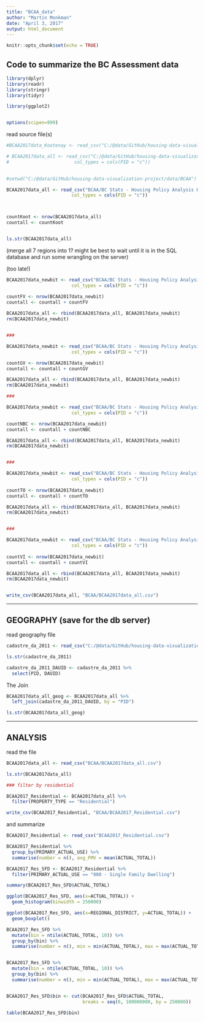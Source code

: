 ```yaml
---
title: "BCAA_data"
author: "Martin Monkman"
date: "April 3, 2017"
output: html_document
---
```


```r
knitr::opts_chunk$set(echo = TRUE)
```

## Code to summarize the BC Assessment data



```r
library(dplyr)
library(readr)
library(stringr)
library(tidyr)

library(ggplot2)


options(scipen=999)

```


read source file(s) 

```r


#BCAA2017data_Kootenay <- read_csv("C:/@data/GitHub/housing-data-visualization-project/data/BCAA/BC Stats - Housing Policy Analysis Kootenay Columbia.csv")

# BCAA2017data_all <- read_csv("C:/@data/GitHub/housing-data-visualization-project/data/BCAA/BC Stats - Housing Policy Analysis Kootenay Columbia.csv", 
#                        col_types = cols(PID = "c"))
                                  

#setwd("C:/@data/GitHub/housing-data-visualization-project/data/BCAA")

BCAA2017data_all <- read_csv("BCAA/BC Stats - Housing Policy Analysis Kootenay Columbia.csv", 
                        col_types = cols(PID = "c"))



countKoot <- nrow(BCAA2017data_all)
countall <- countKoot


ls.str(BCAA2017data_all)


```


(merge all 7 regions into 1? might be best to wait until it is in the SQL database and run some wrangling on the server)

(too late!)

```r


BCAA2017data_newbit <- read_csv("BCAA/BC Stats - Housing Policy Analysis Fraser Valley.csv", 
                        col_types = cols(PID = "c"))

countFV <- nrow(BCAA2017data_newbit)
countall <- countall + countFV
                                  
BCAA2017data_all <- rbind(BCAA2017data_all, BCAA2017data_newbit)
rm(BCAA2017data_newbit)


###

BCAA2017data_newbit <- read_csv("BCAA/BC Stats - Housing Policy Analysis Greater Vancouver.csv", 
                        col_types = cols(PID = "c"))

countGV <- nrow(BCAA2017data_newbit)
countall <- countall + countGV

BCAA2017data_all <- rbind(BCAA2017data_all, BCAA2017data_newbit)
rm(BCAA2017data_newbit)

###

BCAA2017data_newbit <- read_csv("BCAA/BC Stats - Housing Policy Analysis Northern BC.csv", 
                        col_types = cols(PID = "c"))

countNBC <- nrow(BCAA2017data_newbit)
countall <- countall + countNBC

BCAA2017data_all <- rbind(BCAA2017data_all, BCAA2017data_newbit)
rm(BCAA2017data_newbit)


### 

BCAA2017data_newbit <- read_csv("BCAA/BC Stats - Housing Policy Analysis Thompson Okanagan.csv", 
                        col_types = cols(PID = "c"))
                                  
countTO <- nrow(BCAA2017data_newbit)
countall <- countall + countTO

BCAA2017data_all <- rbind(BCAA2017data_all, BCAA2017data_newbit)
rm(BCAA2017data_newbit)


### 

BCAA2017data_newbit <- read_csv("BCAA/BC Stats - Housing Policy Analysis Vancouver Island.csv", 
                        col_types = cols(PID = "c"))
                                  
countVI <- nrow(BCAA2017data_newbit)
countall <- countall + countVI

BCAA2017data_all <- rbind(BCAA2017data_all, BCAA2017data_newbit)
rm(BCAA2017data_newbit)


write_csv(BCAA2017data_all, "BCAA/BCAA2017data_all.csv")

```



---



## GEOGRAPHY (save for the db server)


read geography file

```r

cadastre_da_2011 <- read_csv("C:/@data/GitHub/housing-data-visualization-project/data/geography/cadastre_da_2011.csv")

ls.str(cadastre_da_2011)

cadastre_da_2011_DAUID <- cadastre_da_2011 %>%
  select(PID, DAUID)

```

The Join


```r

BCAA2017data_all_geog <- BCAA2017data_all %>% 
  left_join(cadastre_da_2011_DAUID, by = "PID")

ls.str(BCAA2017data_all_geog)


```



---


## ANALYSIS


read the file

```r

BCAA2017data_all <- read_csv("BCAA/BCAA2017data_all.csv")

ls.str(BCAA2017data_all)

### filter by residential

BCAA2017_Residential <- BCAA2017data_all %>%
  filter(PROPERTY_TYPE == "Residential") 

write_csv(BCAA2017_Residential, "BCAA/BCAA2017_Residential.csv")


```



 and summarize

```r

BCAA2017_Residential <- read_csv("BCAA2017_Residential.csv")

BCAA2017_Residential %>%
  group_by(PRIMARY_ACTUAL_USE) %>%
  summarise(number = n(), avg_FMV = mean(ACTUAL_TOTAL))

BCAA2017_Res_SFD <- BCAA2017_Residential %>%
  filter(PRIMARY_ACTUAL_USE == "000 - Single Family Dwelling")

summary(BCAA2017_Res_SFD$ACTUAL_TOTAL)

ggplot(BCAA2017_Res_SFD, aes(x=ACTUAL_TOTAL)) +
  geom_histogram(binwidth = 250000)

ggplot(BCAA2017_Res_SFD, aes(x=REGIONAL_DISTRICT, y=ACTUAL_TOTAL)) +
  geom_boxplot()

BCAA2017_Res_SFD %>%
  mutate(bin = ntile(ACTUAL_TOTAL, 10)) %>%
  group_by(bin) %>%
  summarise(number = n(), min = min(ACTUAL_TOTAL), max = max(ACTUAL_TOTAL))


BCAA2017_Res_SFD %>%
  mutate(bin = ntile(ACTUAL_TOTAL, 10)) %>%
  group_by(bin) %>%
  summarise(number = n(), min = min(ACTUAL_TOTAL), max = max(ACTUAL_TOTAL))


BCAA2017_Res_SFD$bin <- cut(BCAA2017_Res_SFD$ACTUAL_TOTAL, 
                            breaks = seq(0, 100000000, by = 250000))

table(BCAA2017_Res_SFD$bin)

```





